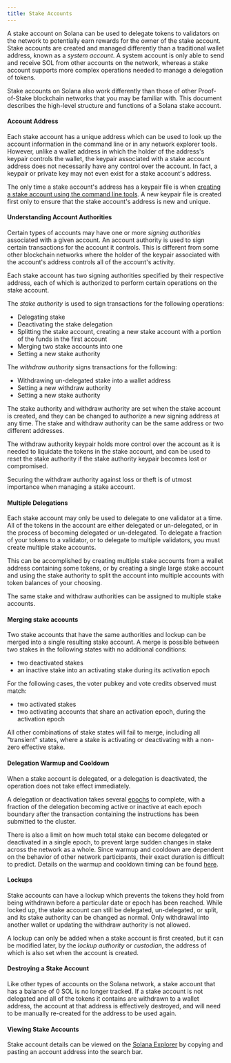 ```yaml
---
title: Stake Accounts
---
```


A stake account on Solana can be used to delegate tokens to validators on the
network to potentially earn rewards for the owner of the stake account. Stake
accounts are created and managed differently than a traditional wallet address,
known as a _system account_. A system account is only able to send and receive
SOL from other accounts on the network, whereas a stake account supports more
complex operations needed to manage a delegation of tokens.

Stake accounts on Solana also work differently than those of other
Proof-of-Stake blockchain networks that you may be familiar with. This document
describes the high-level structure and functions of a Solana stake account.

#### Account Address

Each stake account has a unique address which can be used to look up the account
information in the command line or in any network explorer tools. However,
unlike a wallet address in which the holder of the address's keypair controls
the wallet, the keypair associated with a stake account address does not
necessarily have any control over the account. In fact, a keypair or private key
may not even exist for a stake account's address.

The only time a stake account's address has a keypair file is when
[creating a stake account using the command line tools](https://docs.anza.xyz/cli/examples/delegate-stake#create-a-stake-account).
A new keypair file is created first only to ensure that the stake account's
address is new and unique.

#### Understanding Account Authorities

Certain types of accounts may have one or more _signing authorities_ associated
with a given account. An account authority is used to sign certain transactions
for the account it controls. This is different from some other blockchain
networks where the holder of the keypair associated with the account's address
controls all of the account's activity.

Each stake account has two signing authorities specified by their respective
address, each of which is authorized to perform certain operations on the stake
account.

The _stake authority_ is used to sign transactions for the following operations:

- Delegating stake
- Deactivating the stake delegation
- Splitting the stake account, creating a new stake account with a portion of
  the funds in the first account
- Merging two stake accounts into one
- Setting a new stake authority

The _withdraw authority_ signs transactions for the following:

- Withdrawing un-delegated stake into a wallet address
- Setting a new withdraw authority
- Setting a new stake authority

The stake authority and withdraw authority are set when the stake account is
created, and they can be changed to authorize a new signing address at any time.
The stake and withdraw authority can be the same address or two different
addresses.

The withdraw authority keypair holds more control over the account as it is
needed to liquidate the tokens in the stake account, and can be used to reset
the stake authority if the stake authority keypair becomes lost or compromised.

Securing the withdraw authority against loss or theft is of utmost importance
when managing a stake account.

#### Multiple Delegations

Each stake account may only be used to delegate to one validator at a time. All
of the tokens in the account are either delegated or un-delegated, or in the
process of becoming delegated or un-delegated. To delegate a fraction of your
tokens to a validator, or to delegate to multiple validators, you must create
multiple stake accounts.

This can be accomplished by creating multiple stake accounts from a wallet
address containing some tokens, or by creating a single large stake account and
using the stake authority to split the account into multiple accounts with token
balances of your choosing.

The same stake and withdraw authorities can be assigned to multiple stake
accounts.

#### Merging stake accounts

Two stake accounts that have the same authorities and lockup can be merged into
a single resulting stake account. A merge is possible between two stakes in the
following states with no additional conditions:

- two deactivated stakes
- an inactive stake into an activating stake during its activation epoch

For the following cases, the voter pubkey and vote credits observed must match:

- two activated stakes
- two activating accounts that share an activation epoch, during the activation
  epoch

All other combinations of stake states will fail to merge, including all
"transient" states, where a stake is activating or deactivating with a non-zero
effective stake.

#### Delegation Warmup and Cooldown

When a stake account is delegated, or a delegation is deactivated, the operation
does not take effect immediately.

A delegation or deactivation takes several
[epochs](/docs/references/terminology#epoch) to complete, with a fraction of the
delegation becoming active or inactive at each epoch boundary after the
transaction containing the instructions has been submitted to the cluster.

There is also a limit on how much total stake can become delegated or
deactivated in a single epoch, to prevent large sudden changes in stake across
the network as a whole. Since warmup and cooldown are dependent on the behavior
of other network participants, their exact duration is difficult to predict.
Details on the warmup and cooldown timing can be found
[here](https://docs.anza.xyz/consensus/stake-delegation-and-rewards#stake-warmup-cooldown-withdrawal).

#### Lockups

Stake accounts can have a lockup which prevents the tokens they hold from being
withdrawn before a particular date or epoch has been reached. While locked up,
the stake account can still be delegated, un-delegated, or split, and its stake
authority can be changed as normal. Only withdrawal into another wallet or
updating the withdraw authority is not allowed.

A lockup can only be added when a stake account is first created, but it can be
modified later, by the _lockup authority_ or _custodian_, the address of which
is also set when the account is created.

#### Destroying a Stake Account

Like other types of accounts on the Solana network, a stake account that has a
balance of 0 SOL is no longer tracked. If a stake account is not delegated and
all of the tokens it contains are withdrawn to a wallet address, the account at
that address is effectively destroyed, and will need to be manually re-created
for the address to be used again.

#### Viewing Stake Accounts

Stake account details can be viewed on the
[Solana Explorer](http://explorer.solana.com/) by copying and pasting an account
address into the search bar.
